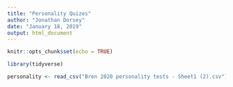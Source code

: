 ```yaml
---
title: "Personality Quizes"
author: "Jonathan Dorsey"
date: "January 18, 2019"
output: html_document
---
```


```r
knitr::opts_chunk$set(echo = TRUE)
```

```r

library(tidyverse)

personality <- read_csv("Bren 2020 personality tests - Sheet1 (2).csv")

```

